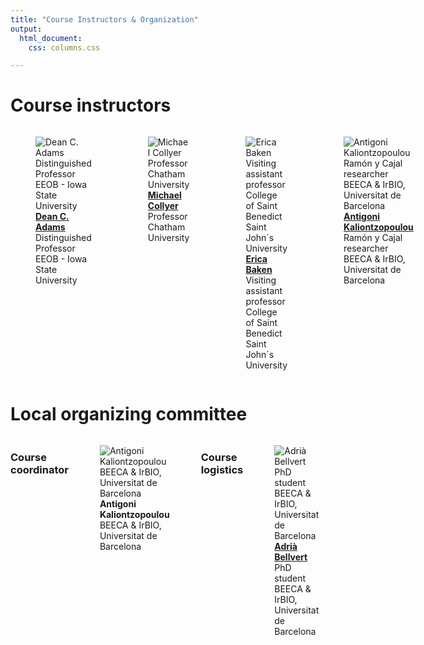```yaml
---
title: "Course Instructors & Organization"
output: 
  html_document:
    css: columns.css

---
```

#  Course instructors

:::: {style="display: grid; grid-template-columns: 1fr 1fr 1fr 1fr; grid-column-gap: 10px;"}
::: {}
![[**Dean C. Adams**](https://www.eeob.iastate.edu/people/dean-adams)  
Distinguished Professor  
EEOB - Iowa State University](people/Dean.jpeg)
:::

::: {}
![[**Michael Collyer**](https://www.michaelcollyer.com/home)  
Professor  
Chatham University](people/Mike.png)
:::

::: {}
![[**Erica Baken**](https://www.csbsju.edu/biology/faculty/erica-baken)  
Visiting assistant professor  
College of Saint Benedict  
Saint John´s University](people/Erica.jpeg)
:::

::: {}
![[**Antigoni Kaliontzopoulou**](https://sites.google.com/view/akaliontzopoulou/home)  
Ramón y Cajal researcher  
BEECA & IrBIO, Universitat de Barcelona](people/Antigoni.jpg)
:::
::::




#  Local organizing committee
:::: {style="display: grid; grid-template-columns: 1fr 1fr 1fr 1fr; grid-column-gap: 10px;"}

::: {}
### Course coordinator
![**Antigoni Kaliontzopoulou**  
BEECA & IrBIO, Universitat de Barcelona](people/Antigoni.jpg)
:::

::: {}
### Course logistics
![[**Adrià Bellvert**](https://www.researchgate.net/profile/Adria-Bellvert-Banti)  
PhD student  
BEECA & IrBIO, Universitat de Barcelona](people/Adri.jpeg)
:::
::::
